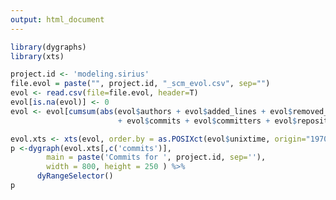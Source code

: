 ```yaml
---
output: html_document
---
```


```r
library(dygraphs)
library(xts)

project.id <- 'modeling.sirius'
file.evol = paste("", project.id, "_scm_evol.csv", sep="")
evol <- read.csv(file=file.evol, header=T)
evol[is.na(evol)] <- 0
evol <- evol[cumsum(abs(evol$authors + evol$added_lines + evol$removed_lines 
                        + evol$commits + evol$committers + evol$repositories)) != 0,]

evol.xts <- xts(evol, order.by = as.POSIXct(evol$unixtime, origin="1970-01-01"))
p <-dygraph(evol.xts[,c('commits')],
        main = paste('Commits for ', project.id, sep=''),
        width = 800, height = 250 ) %>% 
      dyRangeSelector()
p
```

